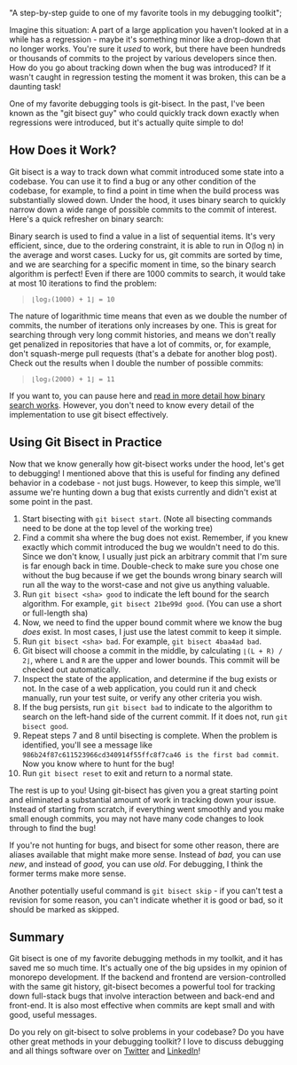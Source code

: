   "A step-by-step guide to one of my favorite tools in my debugging toolkit";

Imagine this situation: A part of a large application you haven't looked at in a while has a regression - maybe it's something minor like a drop-down that no longer works. You're sure it _used_ to work, but there have been hundreds or thousands of commits to the project by various developers since then. How do you go about tracking down when the bug was introduced? If it wasn't caught in regression testing the moment it was broken, this can be a daunting task!

One of my favorite debugging tools is git-bisect. In the past, I've been known as the "git bisect guy" who could quickly track down exactly when regressions were introduced, but it's actually quite simple to do!

## How Does it Work?

Git bisect is a way to track down what commit introduced some state into a codebase. You can use it to find a bug or any other condition of the codebase, for example, to find a point in time when the build process was substantially slowed down. Under the hood, it uses binary search to quickly narrow down a wide range of possible commits to the commit of interest. Here's a quick refresher on binary search:

Binary search is used to find a value in a list of sequential items. It's very efficient, since, due to the ordering constraint, it is able to run in O(log n) in the average and worst cases. Lucky for us, git commits are sorted by time, and we are searching for a specific moment in time, so the binary search algorithm is perfect! Even if there are 1000 commits to search, it would take at most 10 iterations to find the problem:

> `⌊log₂(1000) + 1⌋ = 10`

The nature of logarithmic time means that even as we double the number of commits, the number of iterations only increases by one. This is great for searching through very long commit histories, and means we don't really get penalized in repositories that have a lot of commits, or, for example, don't squash-merge pull requests (that's a debate for another blog post). Check out the results when I double the number of possible commits:

> `⌊log₂(2000) + 1⌋ = 11`

If you want to, you can pause here and [read in more detail how binary search works](https://en.wikipedia.org/wiki/Binary_search_algorithm "Binary Search - Wikipedia"). However, you don't need to know every detail of the implementation to use git bisect effectively.

## Using Git Bisect in Practice

Now that we know generally how git-bisect works under the hood, let's get to debugging! I mentioned above that this is useful for finding any defined behavior in a codebase - not just bugs. However, to keep this simple, we'll assume we're hunting down a bug that exists currently and didn't exist at some point in the past.

1. Start bisecting with `git bisect start`. (Note all bisecting commands need to be done at the top level of the working tree)
2. Find a commit sha where the bug does not exist. Remember, if you knew exactly which commit introduced the bug we wouldn't need to do this. Since we don't know, I usually just pick an arbitrary commit that I'm sure is far enough back in time. Double-check to make sure you chose one without the bug because if we get the bounds wrong binary search will run all the way to the worst-case and not give us anything valuable.
3. Run `git bisect <sha> good` to indicate the left bound for the search algorithm. For example, `git bisect 21be99d good`. (You can use a short or full-length sha)
4. Now, we need to find the upper bound commit where we know the bug _does_ exist. In most cases, I just use the latest commit to keep it simple.
5. Run `git bisect <sha> bad`. For example, `git bisect 4baa4ad bad`.
6. Git bisect will choose a commit in the middle, by calculating `⌊(L + R) / 2⌋`, where `L` and `R` are the upper and lower bounds. This commit will be checked out automatically.
7. Inspect the state of the application, and determine if the bug exists or not. In the case of a web application, you could run it and check manually, run your test suite, or verify any other criteria you wish.
8. If the bug persists, run `git bisect bad` to indicate to the algorithm to search on the left-hand side of the current commit. If it does not, run `git bisect good`.
9. Repeat steps 7 and 8 until bisecting is complete. When the problem is identified, you'll see a message like `986b24f87c611523966cd340914f55ffc8f7ca46 is the first bad commit`. Now you know where to hunt for the bug!
10. Run `git bisect reset` to exit and return to a normal state.

The rest is up to you! Using git-bisect has given you a great starting point and eliminated a substantial amount of work in tracking down your issue. Instead of starting from scratch, if everything went smoothly and you make small enough commits, you may not have many code changes to look through to find the bug!

If you're not hunting for bugs, and bisect for some other reason, there are aliases available that might make more sense. Instead of _bad,_ you can use _new_, and instead of _good,_ you can use _old_. For debugging, I think the former terms make more sense.

Another potentially useful command is `git bisect skip` - if you can't test a revision for some reason, you can't indicate whether it is good or bad, so it should be marked as skipped.

## Summary

Git bisect is one of my favorite debugging methods in my toolkit, and it has saved me so much time. It's actually one of the big upsides in my opinion of monorepo development. If the backend and frontend are version-controlled with the same git history, git-bisect becomes a powerful tool for tracking down full-stack bugs that involve interaction between and back-end and front-end. It is also most effective when commits are kept small and with good, useful messages.

Do you rely on git-bisect to solve problems in your codebase? Do you have other great methods in your debugging toolkit? I love to discuss debugging and all things software over on [Twitter](https://twitter.com/keegandonley "Twitter") and [LinkedIn](https://www.linkedin.com/in/keegan-donley-2202a873/ "LinkedIn - Keegan")!
